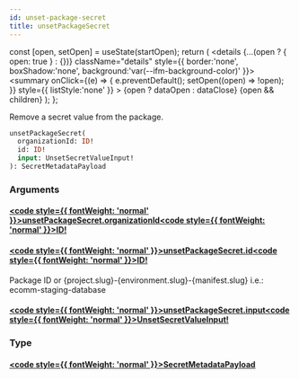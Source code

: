 ```yaml
---
id: unset-package-secret
title: unsetPackageSecret
---
```









  const [open, setOpen] = useState(startOpen);
  return (
    <details {...(open ? { open: true } : {})} className="details" style={{ border:'none', boxShadow:'none', background:'var(--ifm-background-color)' }}>
      <summary
        onClick={(e) => {
          e.preventDefault();
          setOpen((open) => !open);
        }}
        style={{ listStyle:'none' }}
      >
      {open ? dataOpen : dataClose}
      </summary>
      {open && children}
    </details>
  );
};








Remove a secret value from the package.


```graphql
unsetPackageSecret(
  organizationId: ID!
  id: ID!
  input: UnsetSecretValueInput!
): SecretMetadataPayload
```




### Arguments

#### [<code style={{ fontWeight: 'normal' }}>unsetPackageSecret.<b>organizationId</b></code>](#)<Bullet />[<code style={{ fontWeight: 'normal' }}><b>ID!</b></code>](/swapi/types/scalars/id.mdx) <Badge class="badge badge--secondary badge--non_null" text="non-null"/> <Badge class="badge badge--secondary " text="scalar"/> 



#### [<code style={{ fontWeight: 'normal' }}>unsetPackageSecret.<b>id</b></code>](#)<Bullet />[<code style={{ fontWeight: 'normal' }}><b>ID!</b></code>](/swapi/types/scalars/id.mdx) <Badge class="badge badge--secondary badge--non_null" text="non-null"/> <Badge class="badge badge--secondary " text="scalar"/> 
Package ID or &#x007B;project.slug&#x007D;-&#x007B;environment.slug&#x007D;-&#x007B;manifest.slug&#x007D; i.e.: ecomm-staging-database


#### [<code style={{ fontWeight: 'normal' }}>unsetPackageSecret.<b>input</b></code>](#)<Bullet />[<code style={{ fontWeight: 'normal' }}><b>UnsetSecretValueInput!</b></code>](/swapi/types/inputs/unset-secret-value-input.mdx) <Badge class="badge badge--secondary badge--non_null" text="non-null"/> <Badge class="badge badge--secondary " text="input"/> 



### Type

#### [<code style={{ fontWeight: 'normal' }}><b>SecretMetadataPayload</b></code>](/swapi/types/objects/secret-metadata-payload.mdx) <Badge class="badge badge--secondary " text="object"/>